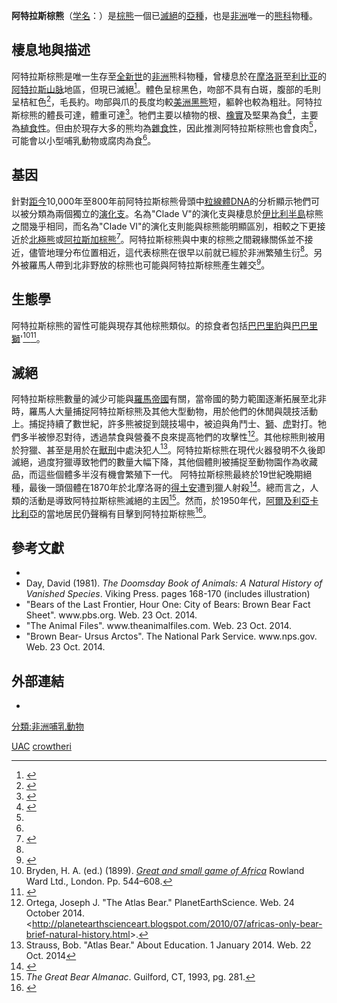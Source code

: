 {{subspeciesbox
| image = Atlasbear.jpg
| image_caption = 羅馬式馬賽克画的阿特拉斯棕熊
| status = EX
| status_system = IUCN3.1
| status_ref = <ref>McLellan, B.N., Proctor, M.F., Huber, D. & Michel, S. 2017. Ursus arctos (amended version of 2017 assessment). The IUCN Red List of Threatened Species 2017: e.T41688A121229971. https://dx.doi.org/10.2305/IUCN.UK.2017-3.RLTS.T41688A121229971.en. Downloaded on 27 April 2021.</ref>
| extinct = 1890
| genus = Ursus
| species = arctos
| species link = 棕熊
| subspecies = crowtheri
| authority = [[Heinrich_Rudolf_Schinz|Schinz]], 1844
}}
'''阿特拉斯棕熊'''（[[学名|学名]]：''{{lang|la|Ursus arctos crowtheri}}''）是[[棕熊|棕熊]]一個已[[滅絕|滅絕]]的[[亞種|亞種]]，也是[[非洲|非洲]]唯一的[[熊科|熊科]]物種。

==棲息地與描述==
阿特拉斯棕熊是唯一生存至[[全新世|全新世]]的[[非洲|非洲]]熊科物種，曾棲息於在[[摩洛哥|摩洛哥]]至[[利比亚|利比亚]]的[[阿特拉斯山脉|阿特拉斯山脉]]地區，但現已滅絕<ref name="Calvignac et al. 2009">{{cite journal|last1=Calvignac|first1=Sebastien|last2=Hughes|first2=Sandrine|last3=Hanni|first3=Catherine|date=2009|title=Genetic diversity of endangered brown bear (Ursus arctos) populations at the crossroads of Europe, Asia and Africa|journal=Diversity and Distributions|volume=15|issue=5|pages=742–750|doi=10.1111/j.1472-4642.2009.00586.x}}</ref>。體色呈棕黑色，吻部不具有白斑，腹部的毛則呈桔紅色<ref name=":0">{{Cite web|title=Atlas bear (extinct) – Bear Conservation|url=http://www.bearconservation.org.uk/atlas-bear-extinct/|access-date=2020-10-02|language=en-GB}}</ref>，毛長約{{nowrap|{{convert|4|-|5|in|0}}}}。吻部與爪的長度均較[[美洲黑熊|美洲黑熊]]短，軀幹也較為粗壯。阿特拉斯棕熊的體長可達{{convert|9|ft}}，體重可達{{nowrap|{{convert|1000|lbs|kg}}}}<ref name="ReferenceA">{{citation |title=Atlas bear facts |author=Bob Strauss |year=2014}}</ref>。牠們主要以植物的根、[[橡實|橡實]]及堅果為食<ref>{{cite book |title=Bruin: The Grand Bear Hunt |author=Mayne Reid |publisher=Ticknor and Fields |year=1865}}</ref>，主要為[[植食性|植食性]]。但由於現存大多的熊均為[[雜食性|雜食性]]，因此推測阿特拉斯棕熊也會食肉<ref name="ReferenceA"/>，可能會以小型哺乳動物或腐肉為食<ref name=":0" />。

==基因==
針對[[距今|距今]]10,000年至800年前阿特拉斯棕熊骨頭中[[粒線體DNA|粒線體DNA]]的分析顯示牠們可以被分類為兩個獨立的[[演化支|演化支]]。名為"Clade V"的演化支與棲息於[[伊比利半島|伊比利半島]]棕熊之間幾乎相同，而名為"Clade VI"的演化支則能與棕熊能明顯區別，相較之下更接近於[[北極熊|北極熊]]或[[阿拉斯加棕熊|阿拉斯加棕熊]]<ref name="Calvignac, S. 2008">{{cite journal|author1=Calvignac, S.|author2=Hughes, S.|author3=Tougard, C.|author4=Michaux, J.|author5=Thevenot, M.|author6=Philippe, M.|author7=Hamdine, W.|author8=Hanni, C.|date=2008|title=Ancient DNA evidence for the loss of a highly divergent brown bear clade during historical times|journal=Mol. Ecol.|volume=17|issue=8|pages=1962–1970|doi=10.1111/j.1365-294x.2008.03631.x|pmid=18363668|s2cid=23361337}}</ref>。阿特拉斯棕熊與中東的棕熊之間親緣關係並不接近，儘管地理分布位置相近，這代表棕熊在很早以前就已經於非洲繁殖生衍<ref name="Calvignac et al. 2009" />。另外被羅馬人帶到北非野放的棕熊也可能與阿特拉斯棕熊產生雜交<ref>{{cite web |url=http://planetearthscienceart.blogspot.com/2010/07/africas-only-bear-brief-natural-history.html |title = Wild and Wonderful Life on Planet Earth: The Mystery of the Atlas Bear}}</ref>。

==生態學==
阿特拉斯棕熊的習性可能與現存其他棕熊類似。{{le|共域|Sympatry}}的掠食者包括[[非洲豹|巴巴里豹]]與[[巴巴里獅|巴巴里獅]]'<ref name="Bryden1899">Bryden, H. A. (ed.) (1899). [https://archive.org/stream/greatsmallgameof00majo#page/544/mode/2up ''Great and small game of Africa''] Rowland Ward Ltd., London. Pp. 544–608.</ref><ref name="NowellJackson1996">{{Cite book |author1=Nowell, Kristin |author2=Jackson, Peter |title= Wild Cats: Status Survey and Conservation Action Plan |url=http://carnivoractionplans1.free.fr/wildcats.pdf |year=1996 |publisher=IUCN/SSC Cat Specialist Group |location= Gland, Switzerland |isbn=978-2-8317-0045-8 |pages=1–334 }}</ref>。

==滅絕==
阿特拉斯棕熊數量的減少可能與[[羅馬帝國|羅馬帝國]]有關，當帝國的勢力範圍逐漸拓展至北非時，羅馬人大量捕捉阿特拉斯棕熊及其他大型動物，用於他們的休閒與競技活動上。捕捉持續了數世紀，許多熊被捉到競技場中，被迫與角鬥士、[[獅|獅]]、[[虎|虎]]對打。牠們多半被慘忍對待，透過禁食與營養不良來提高牠們的攻擊性<ref>Ortega, Joseph J. "The Atlas Bear." PlanetEarthScience. Web. 24 October 2014. <http://planetearthscienceart.blogspot.com/2010/07/africas-only-bear-brief-natural-history.html>.</ref>。其他棕熊則被用於狩獵、甚至是用於在[[獸刑|獸刑]]中處決犯人<ref>Strauss, Bob. "Atlas Bear." About Education. 1 January 2014. Web. 22 Oct. 2014</ref>。阿特拉斯棕熊在現代火器發明不久後即滅絕，過度狩獵導致牠們的數量大幅下降，其他個體則被捕捉至動物園作為收藏品，而這些個體多半沒有機會繁殖下一代。 阿特拉斯棕熊最終於19世紀晚期絕種，最後一頭個體在1870年於北摩洛哥的[[得土安|得土安]]遭到獵人射殺<ref>{{Cite web|title=Atlas bear (extinct) – Bear Conservation|url=http://www.bearconservation.org.uk/atlas-bear-extinct/|access-date=2020-10-15|language=en-GB}}</ref>。總而言之，人類的活動是導致阿特拉斯棕熊滅絕的主因<ref>''The Great Bear Almanac''. Guilford, CT, 1993, pg. 281.</ref>。然而，於1950年代，[[阿爾及利亞|阿爾及利亞]][[卡比利亞|卡比利亞]]的當地居民仍聲稱有目擊到阿特拉斯棕熊<ref>{{Cite web|title=L'ours de l'Atlas a vraiment existé par Michel Raynal|url=https://cryptozoo.pagesperso-orange.fr/dossiers/ours_atlas.htm#:~:text=Institut%20Virtuel%20de%20Cryptozoologie&text=Dans%20un%20livre%20pour%20les,Africa%20(1993)%2C%20Mrs.&text=Pourtant%2C%20depuis%20l'Antiquit%C3%A9%20jusqu,ours%20de%20l'Atlas%22.|language=fr}}</ref>。

==參考文獻==
{{Reflist}}
* {{cite journal |last=Hamdinea |first=Watik |author2=Thévenotb, Michel|author3= Michaux, Jacques |year=1998 |title=Histoire récente de l'ours brun au Maghreb |journal=Comptes Rendus de l'Académie des Sciences |volume=321 |issue=7 |pages=565–570 |doi=10.1016/S0764-4469(98)80458-7 |language=fr  |pmid=10877599 |bibcode=1998CRASG.321..565H }}
* Day, David (1981).  ''The Doomsday Book of Animals: A Natural History of Vanished Species''. Viking Press.  pages 168-170 (includes illustration)  {{ISBN|0-670-27987-0}}
* "Bears of the Last Frontier, Hour One: City of Bears: Brown Bear Fact Sheet". www.pbs.org. Web. 23 Oct. 2014.
* "The Animal Files". www.theanimalfiles.com. Web. 23 Oct. 2014.
* "Brown Bear- Ursus Arctos". The National Park Service. www.nps.gov. Web. 23 Oct. 2014.

==外部連結==
{{Wikispecies|Ursus arctos crowtheri}}
* {{EOL}}

{{已滅絕熊科}}
{{Taxonbar|from=Q695431}}

[[Category:IUCN絕滅物種|UAC]]
[[Category:棕熊|crowtheri]]
[[分類:非洲哺乳動物|分類:非洲哺乳動物]]